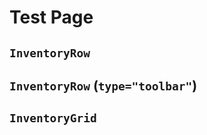 # Test Page



## `InventoryRow`

<InventoryRow interactable={true} width={6}>
    <InventorySlot sprite={useBaseUrl("/img/TestItem.png")} uid="1"/>
    <InventorySlot sprite={useBaseUrl("/img/TestItem.png")} uid="2"/>
    <InventorySlot interactable={false}/>
    <InventorySlot sprite={useBaseUrl("/img/TestItem.png")} uid="3"/>
</InventoryRow>

## `InventoryRow` (`type="toolbar"`)

<InventoryRow interactable={true} type="toolbar" width={6}>
    <InventorySlot sprite={useBaseUrl("/img/TestItem.png")} uid="1"/>
    <InventorySlot sprite={useBaseUrl("/img/TestItem.png")} count={50} uid="2"/>
    <InventorySlot interactable={false}/>
    <InventorySlot sprite={useBaseUrl("/img/TestItem.png")} tooltip="$13" uid="3"/>
</InventoryRow>

## `InventoryGrid`

<InventoryGrid group="grid2" interactable={true} width={4}>
  <InventoryRow>
    <InventorySlot sprite={useBaseUrl("/img/TestItem.png")} uid="1"/>
    <InventorySlot sprite={useBaseUrl("/img/TestItem.png")} count={50} uid="2"/>
    <InventorySlot interactable={false}/>
    <InventorySlot sprite={useBaseUrl("/img/TestItem.png")} tooltip="$13" uid="3"/>
    <InventorySlot sprite={useBaseUrl("/img/TestItem.png")} uid="4"/>
    <InventorySlot sprite={useBaseUrl("/img/TestItem.png")} uid="5"/>
  </InventoryRow>
  <InventorySlot sprite={useBaseUrl("/img/TestItem.png")} tooltip="$13" uid="6"/>
  <InventorySlot sprite={useBaseUrl("/img/TestItem.png")} uid="7"/>
  <InventorySlot sprite={useBaseUrl("/img/TestItem.png")} uid="8"/>
</InventoryGrid>

<br/>

<InventoryGrid group="grid2" interactable={true} width={4}>
  <InventoryRow>
    <InventorySlot sprite={useBaseUrl("/img/TestItem.png")} uid="1"/>
    <InventorySlot sprite={useBaseUrl("/img/TestItem.png")} count={50} uid="2"/>
    <InventorySlot interactable={false}/>
    <InventorySlot sprite={useBaseUrl("/img/TestItem.png")} tooltip="$13" uid="3"/>
  </InventoryRow>
  <InventorySlot sprite={useBaseUrl("/img/TestItem.png")} tooltip="$13" uid="6"/>
  <InventorySlot sprite={useBaseUrl("/img/TestItem.png")} uid="7"/>
</InventoryGrid>

<br/>

<InventoryGrid group="grid1" interactable={true} width={4}>
  <InventoryRow>
    <InventorySlot sprite={useBaseUrl("/img/TestItem.png")} uid="1"/>
    <InventorySlot sprite={useBaseUrl("/img/TestItem.png")} count={50} uid="2"/>
    <InventorySlot interactable={false}/>
    <InventorySlot sprite={useBaseUrl("/img/TestItem.png")} tooltip="$13" uid="3"/>
    <InventorySlot sprite={useBaseUrl("/img/TestItem.png")} uid="4"/>
    <InventorySlot sprite={useBaseUrl("/img/TestItem.png")} uid="5"/>
  </InventoryRow>
</InventoryGrid>
